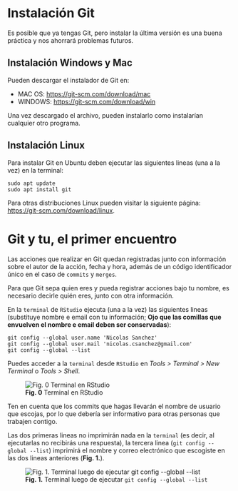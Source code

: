 # Instalación Git

Es posible que ya tengas Git, pero instalar la última versión es una buena práctica y nos ahorrará problemas futuros.

## Instalación Windows y Mac

Pueden descargar el instalador de Git en:   

- MAC OS: <https://git-scm.com/download/mac>
- WINDOWS: <https://git-scm.com/download/win>  

Una vez descargado el archivo, pueden instalarlo como instalarían cualquier otro programa.

## Instalación Linux

Para instalar Git en Ubuntu deben ejecutar las siguientes lineas (una a la vez) en la terminal:  

```
sudo apt update
sudo apt install git
```

Para otras distribuciones Linux pueden visitar la siguiente página: <https://git-scm.com/download/linux>.

# Git y tu, el primer encuentro

Las acciones que realizar en Git quedan registradas junto con información sobre el autor de la acción, fecha y hora, además de un código identificador único en el caso de ``commits`` y ``merges``.

Para que Git sepa quien eres y pueda registrar acciones bajo tu nombre, es necesario decirle quién eres, junto con otra información. 

En la ``terminal`` de ``RStudio`` ejecuta (una a la vez) las siguientes lineas (substituye nombre e email con tu información; **Ojo que las comillas que envuelven el nombre e email deben ser conservadas**):

```
git config --global user.name 'Nicolas Sanchez'
git config --global user.mail 'nicolas.csanchez@gmail.com'  
git config --global --list  
```

Puedes acceder a la ``terminal`` desde ``RStudio`` en _Tools > Terminal > New Terminal_ o _Tools > Shell_.
<!-- Adicionalmente, si tienes Windows y tienes problemas con los comandos `git config` considera que existen distintos tipos de consolas y puede que estés en la incorrecta. En la barra superior debería decir `MSYS` o `MINGW64`, no `cmd.exe`. -->

![**Fig. 0** Terminal en RStudio](./docs/non-plain/img/rstudio_terminal.png)

Ten en cuenta que los commits que hagas llevarán el nombre de usuario que escojas, por lo que debería ser informativo para otras personas que trabajen contigo.

Las dos primeras lineas no imprimirán nada en la ``terminal`` (es decir, al ejecutarlas no recibirás una respuesta), la tercera linea (`git config --global --list`) imprimirá el nombre y correo electrónico que escogiste en las dos lineas anteriores (**Fig. 1.**).

![**Fig. 1.** Terminal luego de ejecutar  `git config --global --list`](./docsnon-plain/img/config_git.png)
